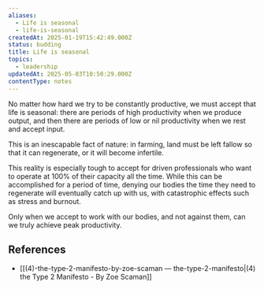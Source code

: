 ```yaml
---
aliases:
  - Life is seasonal
  - life-is-seasonal
createdAt: 2025-01-19T15:42:49.000Z
status: budding
title: Life is seasonal
topics:
  - leadership
updatedAt: 2025-05-03T10:50:29.000Z
contentType: notes
---
```

No matter how hard we try to be constantly productive, we must accept that life is seasonal: there are periods of high productivity when we produce output, and then there are periods of low or nil productivity when we rest and accept input.

This is an inescapable fact of nature: in farming, land must be left fallow so that it can regenerate, or it will become infertile.

This reality is especially tough to accept for driven professionals who want to operate at 100% of their capacity all the time. While this can be accomplished for a period of time, denying our bodies the time they need to regenerate will eventually catch up with us, with catastrophic effects such as stress and burnout.

Only when we accept to work with our bodies, and not against them, can we truly achieve peak productivity.

## References

- [[(4)-the-type-2-manifesto-by-zoe-scaman — the-type-2-manifesto|(4) the Type 2 Manifesto - By Zoe Scaman]]
